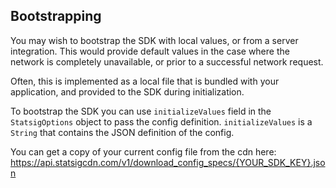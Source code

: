 ## Bootstrapping

You may wish to bootstrap the SDK with local values, or from a server integration.  This would provide default values in the case where the network is completely unavailable, or prior to a successful network request.

Often, this is implemented as a local file that is bundled with your application, and provided to the SDK during initialization.

To bootstrap the SDK you can use `initializeValues` field in the `StatsigOptions` object to pass the config definition.  `initializeValues` is a `String` that contains the JSON definition of the config.

You can get a copy of your current config file from the cdn here: https://api.statsigcdn.com/v1/download_config_specs/{YOUR_SDK_KEY}.json
